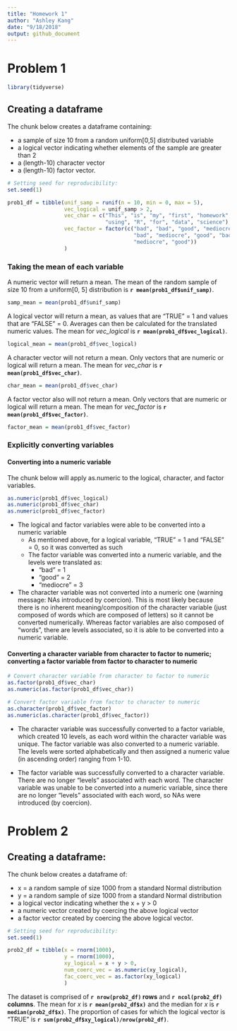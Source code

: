 ```yaml
---
title: "Homework 1"
author: "Ashley Kang"
date: "9/18/2018"
output: github_document
---
```


# Problem 1

```r
library(tidyverse)
```

## Creating a dataframe
The chunk below creates a dataframe containing: 

* a sample of size 10 from a random uniform[0,5] distributed variable 
* a logical vector indicating whether elements of the sample are greater than 2 
* a (length-10) character vector 
* a (length-10) factor vector.

```r
# Setting seed for reproducibility:
set.seed(1)

prob1_df = tibble(unif_samp = runif(n = 10, min = 0, max = 5), 
                  vec_logical = unif_samp > 2, 
                  vec_char = c("This", "is", "my", "first", "homework", 
                               "using", "R", "for", "data", "science"), 
                  vec_factor = factor(c("bad", "bad", "good", "mediocre", 
                                        "bad", "mediocre", "good", "bad", 
                                        "mediocre", "good"))
                  )


```

### Taking the mean of each variable

A numeric vector will return a mean. The mean of the random sample of size 10 from a uniform[0, 5] distribution is **`r mean(prob1_df$unif_samp)`**.
```r
samp_mean = mean(prob1_df$unif_samp)
```

A logical vector will return a mean, as values that are "TRUE" = 1 and values that are "FALSE" = 0. Averages can then be calculated for the translated numeric values. The mean for *vec_logical* is **`r mean(prob1_df$vec_logical)`**. 
```r
logical_mean = mean(prob1_df$vec_logical)
```

A character vector will not return a mean. Only vectors that are numeric or logical will return a mean. The mean for *vec_char* is **`r mean(prob1_df$vec_char)`**. 
```r
char_mean = mean(prob1_df$vec_char)
```

A factor vector also will not return a mean. Only vectors that are numeric or logical will return a mean. The mean for *vec_factor* is **`r mean(prob1_df$vec_factor)`**. 
```r
factor_mean = mean(prob1_df$vec_factor)
```


### Explicitly converting variables

#### Converting into a numeric variable
The chunk below will apply as.numeric to the logical, character, and factor variables.

```r
as.numeric(prob1_df$vec_logical)
as.numeric(prob1_df$vec_char)
as.numeric(prob1_df$vec_factor)
```

* The logical and factor variables were able to be converted into a numeric variable
    * As mentioned above, for a logical variable, "TRUE" = 1 and "FALSE" = 0, so it was converted as such
    * The factor variable was converted into a numeric variable, and the levels were translated as:
        * "bad" = 1
        * "good" = 2
        * "mediocre" = 3
* The character variable was not converted into a numeric one (warning message: NAs introduced by coercion). This is most likely because there is no inherent meaning/composition of the character variable (just composed of words which are composed of letters) so it cannot be converted numerically. Whereas factor variables are also composed of "words", there are levels associated, so it is able to be converted into a numeric variable.

#### Converting a character variable from character to factor to numeric; converting a factor variable from factor to character to numeric

```r
# Convert character variable from character to factor to numeric
as.factor(prob1_df$vec_char)
as.numeric(as.factor(prob1_df$vec_char))

# Convert factor variable from factor to character to numeric
as.character(prob1_df$vec_factor)
as.numeric(as.character(prob1_df$vec_factor))
```

* The character variable was successfully converted to a factor variable, which created 10 levels, as each word within the character variable was unique. The factor variable was also converted to a numeric variable. The levels were sorted alphabetically and then assigned a numeric value (in ascending order) ranging from 1-10.

* The factor variable was successfully converted to a character variable. There are no longer "levels" associated with each word. The character variable was unable to be converted into a numeric variable, since there are no longer "levels" associated with each word, so NAs were introduced (by coercion).



# Problem 2

## Creating a dataframe:

The chunk below creates a dataframe of: 

* x = a random sample of size 1000 from a standard Normal distribution 
* y = a random sample of size 1000 from a standard Normal distribution 
* a logical vector indicating whether the x + y > 0 
* a numeric vector created by coercing the above logical vector 
* a factor vector created by coercing the above logical vector.

```r

# Setting seed for reproducibility:
set.seed(1)

prob2_df = tibble(x = rnorm(1000), 
                  y = rnorm(1000), 
                  xy_logical = x + y > 0, 
                  num_coerc_vec = as.numeric(xy_logical), 
                  fac_coerc_vec = as.factor(xy_logical)
                  )
```
The dataset is comprised of **`r nrow(prob2_df)` rows** and **`r ncol(prob2_df)` columns**.
The mean for *x* is **`r mean(prob2_df$x)`** and the median for *x* is **`r median(prob2_df$x)`**. 
The proportion of cases for which the logical vector is "TRUE" is **`r sum(prob2_df$xy_logical)/nrow(prob2_df)`**.






